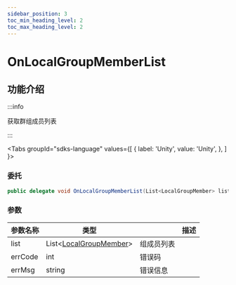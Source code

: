 ```yaml
---
sidebar_position: 3
toc_min_heading_level: 2
toc_max_heading_level: 2
---
```


# OnLocalGroupMemberList

## 功能介绍

:::info

获取群组成员列表

:::

<Tabs
groupId="sdks-language"
values={[
{ label: 'Unity', value: 'Unity', },
]
}>

<TabItem value="Unity">

### 委托

```C# showLineNumbers
public delegate void OnLocalGroupMemberList(List<LocalGroupMember> list, int errCode, string errMsg);
```

### 参数

| 参数名称 | 类型                           || 描述     |
| -------- | -------------------------------------------------------------------------------------- | -------- | -------- |
| list | List<[LocalGroupMember](/class/group/groupMemberInfo.mdx)> | 组成员列表 |
| errCode | int | 错误码 |
| errMsg | string |错误信息 |

</TabItem>

</Tabs>
